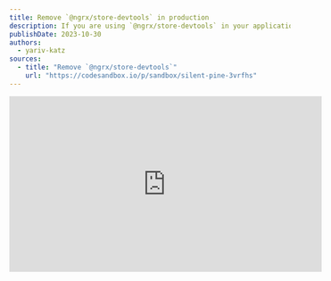 ```yaml
---
title: Remove `@ngrx/store-devtools` in production
description: If you are using `@ngrx/store-devtools` in your application, you should remove it in production.
publishDate: 2023-10-30
authors:
  - yariv-katz
sources:
  - title: "Remove `@ngrx/store-devtools`"
    url: "https://codesandbox.io/p/sandbox/silent-pine-3vrfhs"
---
```


<div class="not-content flex">
	<iframe
		className="mx-auto mb-10"
		width="560"
		height="315"
		src="https://www.youtube.com/embed/yKrHj9AEjxU?si=n47onbdHG3EsPaa1"
		title="YouTube video player"
		frameBorder="0"
		allow="accelerometer; autoplay; clipboard-write; encrypted-media; gyroscope; picture-in-picture; web-share"
		allowFullScreen
	/>
</div>

In production `@ngrx/store-devtools` should be completly removed from the bundle.  
Let's see an example:

<div class="[&>h3]:step steps mb-12 ml-4 border-l pl-8 [counter-reset:step]">
### Start a new angular application

```bash
npx @angular/cli@latest new ngrx-remove-devtools --style css --routing false --minimal
```

### Install `@ngrx/store` and `@ngrx/store-devtools`

```bash
cd ngrx-remove-devtools
npx ng add @ngrx/store --skip-confirmation
npx ng add @ngrx/store-devtools@latest --skip-confirmation
```

### Populate your state

```typescript title="app.module.ts"
@NgModule({
  declarations: [AppComponent],
  imports: [
    BrowserModule,
    StoreModule.forRoot(
      {
        counter: () => 0,
      },
      {}
    ),
    StoreDevtoolsModule.instrument({maxAge: 25, logOnly: !isDevMode()}),
  ],
  providers: [],
  bootstrap: [AppComponent],
})
export class AppModule {}

```

### Examine the state

If you have the [Redux dev tools](https://chrome.google.com/webstore/detail/redux-devtools/lmhkpmbekcpmknklioeibfkpmmfibljd) installed you can now examine your state.

```bash
ng serve
```

![Redux dev tools](https://github.com/ywarezk/academeez/blob/main/content/en/course/angular/ngrx/best-practice/store-devtools-production/examine-state.png?raw=true)

### Problem examine state in Production

It's best to disable redux dev tools in production.

```bash
npx ng build
cd dist/ngrx-remove-devtools
npx http-server
```

Redux dev tools still works in production

### Solution 1

If on production do not place the `StoreDevtoolsModule.instrument` in the imports array.  

```bash
npx ng generate environments
```

add a `production` key to the environments files:

```json title="src/environments/environment.development.ts"
export const environment = {
  production: false,
};
```

```json title="src/environments/environment.ts"
export const environment = {
  production: true,
};
```

```typescript title="app.module.ts"
import {environment} from '../environments/environment';

@NgModule({
  declarations: [AppComponent],
  imports: [
    BrowserModule,
    StoreModule.forRoot(
      {
        counter: () => 0,
      },
      {}
    ),
    !environment.production ? StoreDevtoolsModule.instrument({maxAge: 25, logOnly: !isDevMode()}) : [],
  ],
  providers: [],
  bootstrap: [AppComponent],
})
export class AppModule {}
```

### Problem

`@ngrx/store-devtools` is still in the bundle

```bash
npx ng build --source-map
npx source-map-explorer dist/ngrx-remove-devtools/main.4a92d461e97ce051.js
```

![source-map-explorer](https://github.com/ywarezk/academeez/blob/main/content/en/course/angular/ngrx/best-practice/store-devtools-production/examine-bundle.png?raw=true)

it will add around `16kb` of unused code to your bundle.

### Replace app.module.ts

We can achieve the same result with `fileReplacement`.  

```typescript title="src/app/imports.common.ts"
import {BrowserModule} from '@angular/platform-browser';
import {StoreModule} from '@ngrx/store';

export const commonImports = [
  BrowserModule,
  StoreModule.forRoot(
    {
      counter: () => 0,
    },
    {}
  ),
];
```

```typescript title="src/app/imports.development.ts"
import {StoreDevtoolsModule} from '@ngrx/store-devtools';
import {commonImports} from './imports.common';
import {isDevMode} from '@angular/core';

export const imports = [
	...commonImports, 
	StoreDevtoolsModule.instrument({maxAge: 25, logOnly: !isDevMode()})
];
```

```typescript title="src/app/imports.ts"
import {commonImports} from './imports.common';

export const imports = [...commonImports];
```

```typescript title="src/app/app.module.ts"
import {NgModule} from '@angular/core';
import {AppComponent} from './app.component';
import {imports} from './imports';

@NgModule({
  declarations: [AppComponent],
  imports: [...imports],
  providers: [],
  bootstrap: [AppComponent],
})
export class AppModule {}
```

</div>

`@ngrx/store-devtools` is completly removed from the bundle.  
